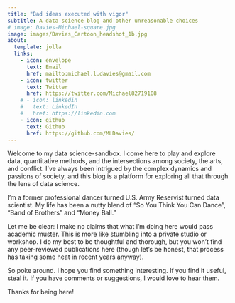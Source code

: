 ```yaml
---
title: "Bad ideas executed with vigor"
subtitle: A data science blog and other unreasonable choices
# image: Davies-Michael-square.jpg
image: images/Davies_Cartoon_headshot_1b.jpg
about:
  template: jolla
  links:
    - icon: envelope
      text: Email
      href: mailto:michael.l.davies@gmail.com
    - icon: twitter
      text: Twitter
      href: https://twitter.com/Michael82719108
    # - icon: linkedin
    #   text: LinkedIn
    #   href: https://linkedin.com
    - icon: github
      text: Github
      href: https://github.com/MLDavies/
---
```


::: justify
Welcome to my data science-sandbox. I come here to play and explore data, quantitative methods, and the intersections among society, the arts, and conflict. I've always been intrigued by the complex dynamics and passions of society, and this blog is a platform for exploring all that through the lens of data science.

I'm a former professional dancer turned U.S. Army Reservist turned data scientist. My life has been a nutty blend of "So You Think You Can Dance", "Band of Brothers" and "Money Ball."

Let me be clear: I make no claims that what I'm doing here would pass academic muster. This is more like stumbling into a private studio or workshop. I do my best to be thoughtful and thorough, but you won't find any peer-reviewed publications here (though let's be honest, that process has taking some heat in recent years anyway).

So poke around. I hope you find something interesting. If you find it useful, steal it. If you have comments or suggestions, I would love to hear them. 

Thanks for being here!
:::
